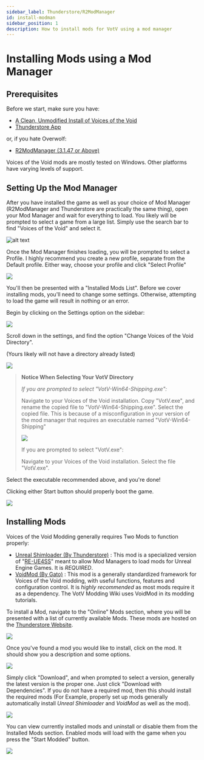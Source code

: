 ```yaml
---
sidebar_label: Thunderstore/R2ModManager
id: install-modman
sidebar_position: 1
description: How to install mods for VotV using a mod manager
---
```


# Installing Mods using a Mod Manager
## Prerequisites
Before we start, make sure you have:

- [A Clean, Unmodified Install of Voices of the Void](https://mrdrnose.itch.io/votv)
- [Thunderstore App](https://www.overwolf.com/oneapp/Thunderstore-Thunderstore_Mod_Manager)

or, if you hate Overwolf:

- [R2ModManager (3.1.47 or Above)](https://github.com/ebkr/r2modmanPlus/releases/latest)

Voices of the Void mods are mostly tested on Windows. Other platforms have varying levels of support.

## Setting Up the Mod Manager
After you have installed the game as well as your choice of Mod Manager (R2ModManager and Thunderstore are practically the same thing), open your Mod Manager and wait for everything to load. You likely will be prompted to select a game from a large list. Simply use the search bar to find "Voices of the Void" and select it.

![alt text](img/r2modman-select-game.png "Title")

Once the Mod Manager finishes loading, you will be prompted to select a Profile. I highly recommend you create a new profile, separate from the Default profile. Either way, choose your profile and click "Select Profile"

![](img/r2modman-profile.png)

You'll then be presented with a "Installed Mods List". Before we cover installing mods, you'll need to change some settings. Otherwise, attempting to load the game will result in nothing or an error.

Begin by clicking on the Settings option on the sidebar:

![](img/r2modman-sidebar.png)

Scroll down in the settings, and find the option "Change Voices of the Void Directory".

(Yours likely will not have a directory already listed)

![](img/r2modman-directory.png)

<blockquote>
<p><strong>Notice When Selecting Your VotV Directory</strong></p>

<p><i>If you are prompted to select "VotV-Win64-Shipping.exe":</i></p>

Navigate to your Voices of the Void installation. Copy "VotV.exe", and rename the copied file to "VotV-Win64-Shipping.exe". Select the copied file. This is because of a misconfiguration in your version of the mod manager that requires an executable named "VotV-Win64-Shipping"

![](img/r2modman-old-file.png)

If you are prompted to select "VotV.exe":

Navigate to your Voices of the Void installation. Select the file "VotV.exe".

</blockquote>

Select the executable recommended above, and you're done!

Clicking either Start button should properly boot the game.

![](img/r2modman-start.png)

## Installing Mods
Voices of the Void Modding generally requires Two Mods to function properly:

- [Unreal Shimloader (By Thunderstore)](https://thunderstore.io/c/voices-of-the-void/p/Thunderstore/unreal_shimloader/) : This mod is a specialized version of "[RE-UE4SS](https://github.com/UE4SS-RE/RE-UE4SS)" meant to allow Mod Managers to load mods for Unreal Engine Games. It is <i>REQUIRED</i>.
- [VoidMod (By Gato)](https://thunderstore.io/c/voices-of-the-void/p/Gatohost/VoidMod/) : This mod is a generally standardized framework for Voices of the Void modding, with useful functions, features and configuration control. It is <i>highly recommended</i> as most mods require it as a dependency. The VotV Modding Wiki uses VoidMod in its modding tutorials.

To install a Mod, navigate to the "Online" Mods section, where you will be presented with a list of currently available Mods. These mods are hosted on the [Thunderstore Website](https://thunderstore.io/c/voices-of-the-void/).

![](img/r2modman-online-mods.png)

Once you've found a mod you would like to install, click on the mod. It should show you a description and some options.

![](img/r2modman-install-mod.png)

Simply click "Download", and when prompted to select a version, generally the latest version is the proper one. Just click "Download with Dependencies". If you do not have a required mod, then this should install the required mods (For Example, properly set up mods generally automatically install <i>Unreal Shimloader</i> and <i>VoidMod</i> as well as the mod).

![](img/r2modman-select-version.png)

You can view currently installed mods and uninstall or disable them from the Installed Mods section. Enabled mods will load with the game when you press the "Start Modded" button.

![](img/r2modman-mods.png)
